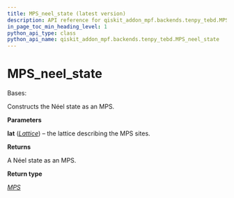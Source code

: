 ```yaml
---
title: MPS_neel_state (latest version)
description: API reference for qiskit_addon_mpf.backends.tenpy_tebd.MPS_neel_state in the latest version of qiskit-addon-mpf
in_page_toc_min_heading_level: 1
python_api_type: class
python_api_name: qiskit_addon_mpf.backends.tenpy_tebd.MPS_neel_state
---
```


<span id="mps-neel-state" />

# MPS\_neel\_state

<Class id="qiskit_addon_mpf.backends.tenpy_tebd.MPS_neel_state" isDedicatedPage={true} github="https://github.com/Qiskit/qiskit-addon-mpf/tree/main/qiskit_addon_mpf/backends/tenpy_tebd/state.py#L124-L136" signature="MPS_neel_state(lat)" modifiers="class">
  Bases:

  Constructs the Néel state as an MPS.

  **Parameters**

  **lat** ([*Lattice*](https://tenpy.readthedocs.io/en/latest/reference/tenpy.models.lattice.Lattice.html#tenpy.models.lattice.Lattice "(in TeNPy v1.0.4)")) – the lattice describing the MPS sites.

  **Returns**

  A Néel state as an MPS.

  **Return type**

  [*MPS*](https://tenpy.readthedocs.io/en/latest/reference/tenpy.networks.mps.MPS.html#tenpy.networks.mps.MPS "(in TeNPy v1.0.4)")
</Class>

